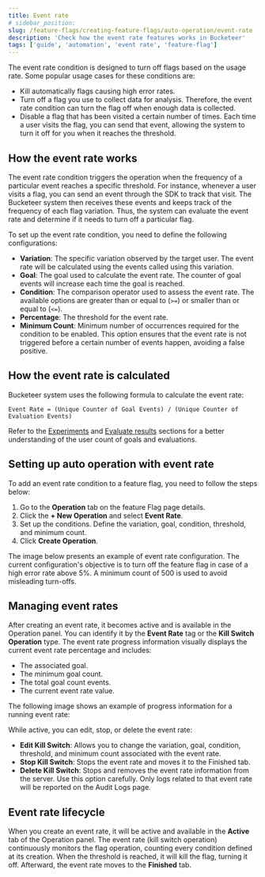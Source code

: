 ```yaml
---
title: Event rate
# sidebar_position:
slug: /feature-flags/creating-feature-flags/auto-operation/event-rate
description: 'Check how the event rate features works in Bucketeer'
tags: ['guide', 'automation', 'event rate', 'feature-flag']
---
```



The event rate condition is designed to turn off flags based on the usage rate. Some popular usage cases for these conditions are:

- Kill automatically flags causing high error rates.
- Turn off a flag you use to collect data for analysis. Therefore, the event rate condition can turn the flag off when enough data is collected.
- Disable a flag that has been visited a certain number of times. Each time a user visits the flag, you can send that event, allowing the system to turn it off for you when it reaches the threshold.

## How the event rate works

The event rate condition triggers the operation when the frequency of a particular event reaches a specific threshold. For instance, whenever a user visits a flag, you can send an event through the SDK to track that visit. The Bucketeer system then receives these events and keeps track of the frequency of each flag variation. Thus, the system can evaluate the event rate and determine if it needs to turn off a particular flag.

To set up the event rate condition, you need to define the following configurations:

- **Variation**: The specific variation observed by the target user. The event rate will be calculated using the events called using this variation.
- **Goal**: The goal used to calculate the event rate. The counter of goal events will increase each time the goal is reached.
- **Condition**: The comparison operator used to assess the event rate. The available options are greater than or equal to (`>=`) or smaller than or equal to (`<=`). 
- **Percentage**: The threshold for the event rate.
- **Minimum Count**: Minimum number of occurrences required for the condition to be enabled. This option ensures that the event rate is not triggered before a certain number of events happen, avoiding a false positive.

## How the event rate is calculated

Bucketeer system uses the following formula to calculate the event rate:

```
Event Rate = (Unique Counter of Goal Events) / (Unique Counter of Evaluation Events)
```

Refer to the [Experiments](/feature-flags/testing-with-flags/experiments) and [Evaluate results](/feature-flags/creating-feature-flags/evaluate-results) sections for a better understanding of the user count of goals and evaluations.

## Setting up auto operation with event rate

To add an event rate condition to a feature flag, you need to follow the steps below:

1. Go to the **Operation** tab on the feature Flag page details.
2. Click the **+ New Operation** and select **Event Rate**.
3. Set up the conditions. Define the variation, goal, condition, threshold, and minimum count.
4. Click **Create Operation**. 

The image below presents an example of event rate configuration. The current configuration's objective is to turn off the feature flag in case of a high error rate above 5%. A minimum count of 500 is used to avoid misleading turn-offs.

<CenteredImg
  imgURL="img/feature-flags/auto-ops-rules/event-rate-condition-v4.png"
  alt="Create event rate condition"
  wSize="400px"
  borderWidth="1px"
/>

## Managing event rates

After creating an event rate, it becomes active and is available in the Operation panel. You can identify it by the **Event Rate** tag or the **Kill Switch Operation** type. The event rate progress information visually displays the current event rate percentage and includes:

- The associated goal.
- The minimum goal count.
- The total goal count events.
- The current event rate value.

The following image shows an example of progress information for a running event rate:

<CenteredImg
  imgURL="img/feature-flags/auto-ops-rules/event-rate-condition-panel.png"
  alt="Event rate progress information"
  borderWidth="1px"
/>

While active, you can edit, stop, or delete the event rate:

- **Edit Kill Switch**: Allows you to change the variation, goal, condition, threshold, and minimum count associated with the event rate.
- **Stop Kill Switch**: Stops the event rate and moves it to the Finished tab.
- **Delete Kill Switch**: Stops and removes the event rate information from the server. Use this option carefully. Only logs related to that event rate will be reported on the Audit Logs page.

## Event rate lifecycle

When you create an event rate, it will be active and available in the **Active** tab of the Operation panel. The event rate (kill switch operation) continuously monitors the flag operation, counting every condition defined at its creation. When the threshold is reached, it will kill the flag, turning it off. Afterward, the event rate moves to the **Finished** tab.